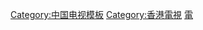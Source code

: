 {{Catnav|頁面分類|...|電視模板}}

[[Category:中国电视模板|Category:中国电视模板]]
[[Category:香港電視|Category:香港電視]]
[[Category:香港模板|電]]